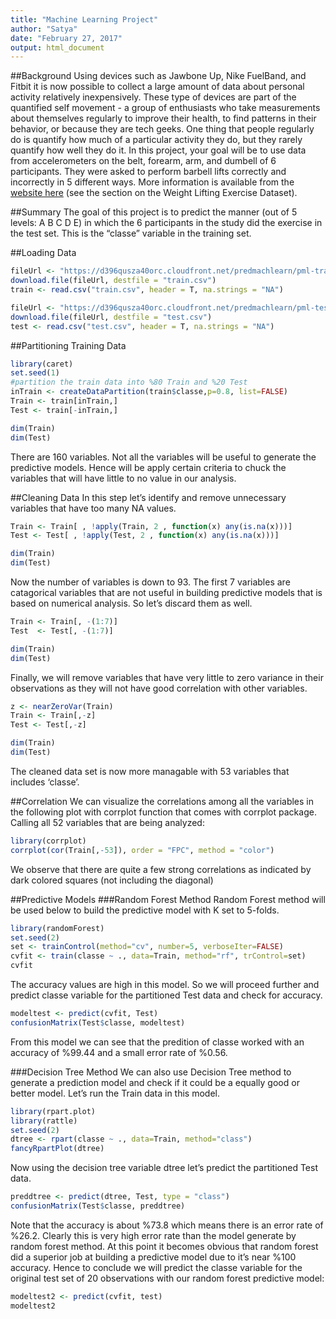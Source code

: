 ```yaml
---
title: "Machine Learning Project"
author: "Satya"
date: "February 27, 2017"
output: html_document
---
```

##Background
Using devices such as Jawbone Up, Nike FuelBand, and Fitbit it is now possible to collect a large amount of data about personal activity relatively inexpensively. These type of devices are part of the quantified self movement - a group of enthusiasts who take measurements about themselves regularly to improve their health, to find patterns in their behavior, or because they are tech geeks. One thing that people regularly do is quantify how much of a particular activity they do, but they rarely quantify how well they do it. In this project, your goal will be to use data from accelerometers on the belt, forearm, arm, and dumbell of 6 participants. They were asked to perform barbell lifts correctly and incorrectly in 5 different ways. More information is available from the [website here](http://groupware.les.inf.puc-rio.br/har) (see the section on the Weight Lifting Exercise Dataset).

##Summary
The goal of this project is to predict the manner (out of 5 levels: A B C D E) in which the 6 participants in the study did the exercise in the test set. This is the "classe" variable in the training set.  

##Loading Data
```r
fileUrl <- "https://d396qusza40orc.cloudfront.net/predmachlearn/pml-training.csv"
download.file(fileUrl, destfile = "train.csv")
train <- read.csv("train.csv", header = T, na.strings = "NA")

fileUrl <- "https://d396qusza40orc.cloudfront.net/predmachlearn/pml-testing.csv"
download.file(fileUrl, destfile = "test.csv")
test <- read.csv("test.csv", header = T, na.strings = "NA")
```

##Partitioning Training Data
```r
library(caret)
set.seed(1)
#partition the train data into %80 Train and %20 Test
inTrain <- createDataPartition(train$classe,p=0.8, list=FALSE)
Train <- train[inTrain,]
Test <- train[-inTrain,]

dim(Train)
dim(Test)
```
There are 160 variables. Not all the variables will be useful to generate the predictive models. Hence will be apply certain criteria to chuck the variables that will have little to no value in our analysis.

##Cleaning Data
In this step let's identify and remove unnecessary variables that have too many NA values.
```r
Train <- Train[ , !apply(Train, 2 , function(x) any(is.na(x)))]
Test <- Test[ , !apply(Test, 2 , function(x) any(is.na(x)))]

dim(Train)
dim(Test)
```
Now the number of variables is down to 93. The first 7 variables are catagorical variables that are not useful in building predictive models that is based on numerical analysis. So let's discard them as well.  
```r
Train <- Train[, -(1:7)]
Test  <- Test[, -(1:7)]

dim(Train)
dim(Test)
```
Finally, we will remove variables that have very little to zero variance in their observations as they will not have good correlation with other variables.
```r
z <- nearZeroVar(Train)
Train <- Train[,-z]
Test <- Test[,-z]

dim(Train)
dim(Test)
```
The cleaned data set is now more managable with 53 variables that includes 'classe'. 

##Correlation
We can visualize the correlations among all the variables in the following plot with corrplot function that comes with corrplot package. Calling all 52 variables that are being analyzed:
```r
library(corrplot)
corrplot(cor(Train[,-53]), order = "FPC", method = "color")
```


We observe that there are quite a few strong correlations as indicated by dark colored squares (not including the diagonal)

##Predictive Models
###Random Forest Method
Random Forest method will be used below to build the predictive model with K set to 5-folds.
```r
library(randomForest)
set.seed(2)
set <- trainControl(method="cv", number=5, verboseIter=FALSE)
cvfit <- train(classe ~ ., data=Train, method="rf", trControl=set)
cvfit
```
The accuracy values are high in this model. So we will proceed further and predict classe variable for the partitioned Test data and check for accuracy.
```r
modeltest <- predict(cvfit, Test)
confusionMatrix(Test$classe, modeltest)
```
From this model we can see that the predition of classe worked with an accuracy of %99.44 and a small error rate of %0.56.

###Decision Tree Method
We can also use Decision Tree method to generate a prediction model and check if it could be a equally good or better model. Let's run the Train data in this model.
```r
library(rpart.plot)
library(rattle)
set.seed(2)
dtree <- rpart(classe ~ ., data=Train, method="class")
fancyRpartPlot(dtree)
```


Now using the decision tree variable dtree let's predict the partitioned Test data.
```r
preddtree <- predict(dtree, Test, type = "class")
confusionMatrix(Test$classe, preddtree)
```
Note that the accuracy is about %73.8 which means there is an error rate of %26.2. Clearly this is very high error rate than the model generate by random forest method. At this point it becomes obvious that random forest did a superior job at building a predictive model due to it's near %100 accuracy. Hence to conclude we will predict the classe variable for the original test set of 20 observations with our random forest predictive model:
```r
modeltest2 <- predict(cvfit, test)
modeltest2
```